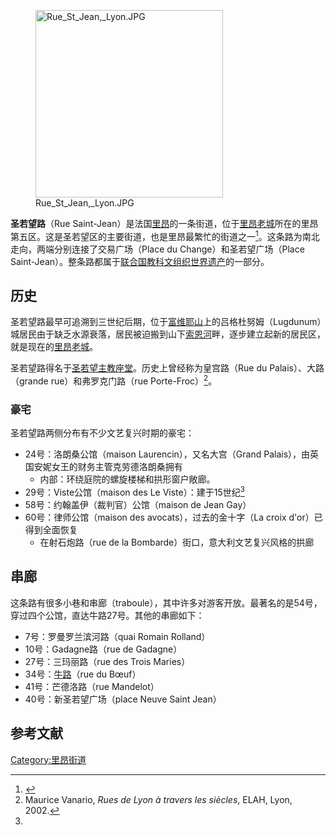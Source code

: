 [[File:Rue_St_Jean,_Lyon.JPG|300px]]
<!-- 司法宫（Palais de Justice） -->

'''圣若望路'''（Rue Saint-Jean）是法国[[里昂|里昂]]的一条街道，位于[[里昂老城|里昂老城]]所在的里昂第五区。这是圣若望区的主要街道，也是里昂最繁忙的街道之一<ref name="#1">{{Cite web |url=http://ruesdelyon.wysiup.net/PageRubrique.php?ID=1006083&rubID=1006244 |title=Rues de Lyon - Rue Saint-Jean |access-date=2010-01-09 |archive-url=https://web.archive.org/web/20071107124830/http://ruesdelyon.wysiup.net/PageRubrique.php?ID=1006083&rubID=1006244 |archive-date=2007-11-07 |dead-url=yes }}</ref>。这条路为南北走向，两端分别连接了交易广场（Place du Change）和圣若望广场（Place Saint-Jean）。整条路都属于[[联合国教科文组织|联合国教科文组织]][[世界遗产|世界遗产]]的一部分。 

== 历史 ==
圣若望路最早可追溯到三世纪后期，位于[[富维耶山|富维耶山]]上的吕格杜努姆（Lugdunum）城居民由于缺乏水源衰落，居民被迫搬到山下[[索恩河|索恩河]]畔，逐步建立起新的居民区，就是现在的[[里昂老城|里昂老城]]。 

圣若望路得名于[[里昂主教座堂|圣若望主教座堂]]。历史上曾经称为皇宫路（Rue du Palais）、大路（grande rue）和弗罗克门路（rue Porte-Froc）<ref>Maurice Vanario, ''Rues de Lyon à travers les siècles'', ELAH, Lyon, 2002.</ref>。

===豪宅 ===
圣若望路两侧分布有不少文艺复兴时期的豪宅：
* 24号：洛朗桑公馆（maison Laurencin），又名大宫（Grand Palais），由英国安妮女王的财务主管克劳德洛朗桑拥有
** 内部：环绕庭院的螺旋楼梯和拱形窗户敞廊。
* 29号：Viste公馆（maison des Le Viste）：建于15世纪<ref name="#1"/>
* 58号：约翰盖伊（裁判官）公馆（maison de Jean Gay）
* 60号：律师公馆（maison des avocats），过去的金十字（La croix d'or）已得到全面恢复
** 在射石炮路（rue de la Bombarde）街口，意大利文艺复兴风格的拱廊

== 串廊 ==
这条路有很多小巷和串廊（traboule），其中许多对游客开放。最著名的是54号，穿过四个公馆，直达牛路27号。其他的串廊如下： 
* 7号：罗曼罗兰滨河路（quai Romain Rolland）
* 10号：Gadagne路（rue de Gadagne）
* 27号：三玛丽路（rue des Trois Maries）
* 34号：[[牛路_(里昂)|牛路]]（rue du Bœuf）
* 41号：芒德洛路（rue Mandelot）
* 40号：新圣若望广场（place Neuve Saint Jean）

== 参考文献 ==
<references />

[[Category:里昂街道|Category:里昂街道]]